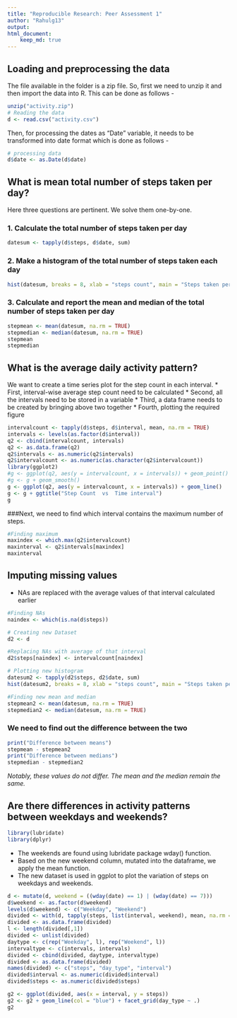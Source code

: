 ```yaml
---
title: "Reproducible Research: Peer Assessment 1"
author: "Rahulg13"
output: 
html_document:
    keep_md: true
---
```



## Loading and preprocessing the data
The file available in the folder is a zip file. So, first we need to unzip it and then import the data into R. This can be done as follows - 

```r
unzip("activity.zip")
# Reading the data 
d <- read.csv("activity.csv")
```

Then, for processing the dates as "Date" variable, it needs to be transformed into date format which is done as follows - 
```r
# processing data
d$date <- as.Date(d$date)
```


## What is mean total number of steps taken per day?
Here three questions are pertinent. We solve them one-by-one.

### 1. Calculate the total number of steps taken per day

```r
datesum <- tapply(d$steps, d$date, sum)
```

### 2.  Make a histogram of the total number of steps taken each day

```r
hist(datesum, breaks = 8, xlab = "steps count", main = "Steps taken per day")
```

### 3. Calculate and report the mean and median of the total number of steps taken per day

```r
stepmean <- mean(datesum, na.rm = TRUE)
stepmedian <- median(datesum, na.rm = TRUE)
stepmean
stepmedian
```

## What is the average daily activity pattern?
We want to create a time series plot for the step count in each interval.
* First, interval-wise average step count need to be calculated
* Second, all the intervals need to be stored in a variable 
* Third, a data frame needs to be created by bringing above two together 
* Fourth, plotting the required figure
```r
intervalcount <- tapply(d$steps, d$interval, mean, na.rm = TRUE)
intervals <- levels(as.factor(d$interval))
q2 <- cbind(intervalcount, intervals)
q2 <- as.data.frame(q2)
q2$intervals <- as.numeric(q2$intervals)
q2$intervalcount <- as.numeric(as.character(q2$intervalcount))
library(ggplot2)
#g <- ggplot(q2, aes(y = intervalcount, x = intervals)) + geom_point()
#g <- g + geom_smooth()
g <- ggplot(q2, aes(y = intervalcount, x = intervals)) + geom_line()
g <- g + ggtitle("Step Count  vs  Time interval")
g
```

###Next, we need to find which interval contains the maximum number of steps.

```r
#Finding maximum
maxindex <- which.max(q2$intervalcount)
maxinterval <- q2$intervals[maxindex]
maxinterval
```

## Imputing missing values
* NAs are replaced with the average values of that interval calculated earlier

```r
#Finding NAs
naindex <- which(is.na(d$steps))

# Creating new Dataset
d2 <- d

#Replacing NAs with average of that interval
d2$steps[naindex] <- intervalcount[naindex]

# Plotting new histogram
datesum2 <- tapply(d2$steps, d2$date, sum)
hist(datesum2, breaks = 8, xlab = "steps count", main = "Steps taken per day")

#Finding new mean and median
stepmean2 <- mean(datesum, na.rm = TRUE)
stepmedian2 <- median(datesum, na.rm = TRUE)
```

### We need to find out the difference between the two
```r
print("Difference between means")
stepmean - stepmean2
print("Difference between medians")
stepmedian - stepmedian2
```

*Notably, these values do not differ. The mean and the median remain the same.*

## Are there differences in activity patterns between weekdays and weekends?

```r
library(lubridate)
library(dplyr)
```

* The weekends are found using lubridate package wday() function.
* Based on the new weekend column, mutated into the dataframe, we apply the mean function.
* The new dataset is used in ggplot to plot the variation of steps on weekdays and weekends.

```r
d <- mutate(d, weekend = ((wday(date) == 1) | (wday(date) == 7)))
d$weekend <- as.factor(d$weekend)
levels(d$weekend) <- c("Weekday", "Weekend")
divided <- with(d, tapply(steps, list(interval, weekend), mean, na.rm =  TRUE))
divided <- as.data.frame(divided)
l <- length(divided[,1])
divided <- unlist(divided)
daytype <- c(rep("Weekday", l), rep("Weekend", l))
intervaltype <- c(intervals, intervals)
divided <- cbind(divided, daytype, intervaltype)
divided <- as.data.frame(divided)
names(divided) <- c("steps", "day_type", "interval")
divided$interval <- as.numeric(divided$interval)
divided$steps <- as.numeric(divided$steps)

g2 <- ggplot(divided, aes(x = interval, y = steps))
g2 <- g2 + geom_line(col = "blue") + facet_grid(day_type ~ .)
g2
```